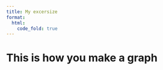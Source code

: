```yaml
---
title: My excersize
format: 
  html:
    code_fold: true
---
```


# This is how you make a graph




